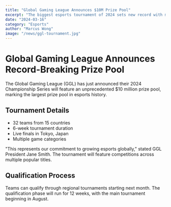 ```yaml
---
title: "Global Gaming League Announces $10M Prize Pool"
excerpt: "The biggest esports tournament of 2024 sets new record with massive prize pool"
date: "2024-03-16"
category: "Esports"
author: "Marcus Wong"
image: "/news/ggl-tournament.jpg"
---
```


# Global Gaming League Announces Record-Breaking Prize Pool

The Global Gaming League (GGL) has just announced their 2024 Championship Series will feature an unprecedented $10 million prize pool, marking the largest prize pool in esports history.

## Tournament Details

- 32 teams from 15 countries
- 6-week tournament duration
- Live finals in Tokyo, Japan
- Multiple game categories

"This represents our commitment to growing esports globally," stated GGL President Jane Smith. The tournament will feature competitions across multiple popular titles.

## Qualification Process

Teams can qualify through regional tournaments starting next month. The qualification phase will run for 12 weeks, with the main tournament beginning in August. 